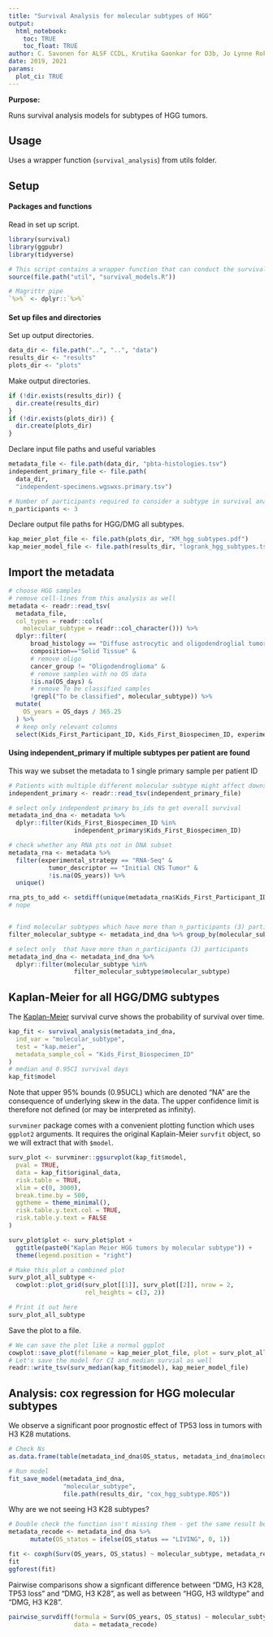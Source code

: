 ```yaml
---
title: "Survival Analysis for molecular subtypes of HGG"
output: 
  html_notebook:
    toc: TRUE
    toc_float: TRUE
author: C. Savonen for ALSF CCDL, Krutika Gaonkar for D3b, Jo Lynne Rokita for D3b
date: 2019, 2021
params:
  plot_ci: TRUE
---
```


**Purpose:** 

Runs survival analysis models for subtypes of HGG tumors. 

## Usage 

Uses a wrapper function (`survival_analysis`) from utils folder. 

## Setup

#### Packages and functions

Read in set up script.

```r
library(survival)
library(ggpubr)
library(tidyverse)

# This script contains a wrapper function that can conduct the survival analyses
source(file.path("util", "survival_models.R"))

# Magrittr pipe
`%>%` <- dplyr::`%>%`
```

#### Set up files and directories

Set up output directories. 

```r
data_dir <- file.path("..", "..", "data")
results_dir <- "results"
plots_dir <- "plots"
```

Make output directories.

```r
if (!dir.exists(results_dir)) {
  dir.create(results_dir)
}
if (!dir.exists(plots_dir)) {
  dir.create(plots_dir)
}
```

Declare input file paths and useful variables

```r
metadata_file <- file.path(data_dir, "pbta-histologies.tsv")
independent_primary_file <- file.path(
  data_dir,
  "independent-specimens.wgswxs.primary.tsv")

# Number of participants required to consider a subtype in survival analysis
n_participants <- 3
```

Declare output file paths for HGG/DMG all subtypes. 

```r
kap_meier_plot_file <- file.path(plots_dir, "KM_hgg_subtypes.pdf")
kap_meier_model_file <- file.path(results_dir, "logrank_hgg_subtypes.tsv")
```

## Import the metadata

```r
# choose HGG samples
# remove cell-lines from this analysis as well
metadata <- readr::read_tsv(
  metadata_file,
  col_types = readr::cols(
    molecular_subtype = readr::col_character())) %>%
  dplyr::filter(
      broad_histology == "Diffuse astrocytic and oligodendroglial tumor" &
      composition=="Solid Tissue" &
      # remove oligo
      cancer_group != "Oligodendroglioma" &
      # remove samples with no OS data
      !is.na(OS_days) &
      # remove To be classified samples
      !grepl("To be classified", molecular_subtype)) %>%
  mutate(
    OS_years = OS_days / 365.25
  ) %>%
  # keep only relevant columns
  select(Kids_First_Participant_ID, Kids_First_Biospecimen_ID, experimental_strategy, tumor_descriptor, molecular_subtype, OS_days, OS_years, OS_status)
```

#### Using independent_primary if multiple subtypes per patient are found 
This way we subset the metadata to 1 single primary sample per patient ID

```r

# Patients with multiple different molecular subtype might affect downstream analysis for survival so using independent_primary sample set which has 1-1 sample-patient matches
independent_primary <- readr::read_tsv(independent_primary_file)

# select only independent primary bs_ids to get overall survival
metadata_ind_dna <- metadata %>%
  dplyr::filter(Kids_First_Biospecimen_ID %in%
                  independent_primary$Kids_First_Biospecimen_ID) 

# check whether any RNA pts not in DNA subset
metadata_rna <- metadata %>%
  filter(experimental_strategy == "RNA-Seq" & 
           tumor_descriptor == "Initial CNS Tumor" & 
           !is.na(OS_years)) %>%
  unique()

rna_pts_to_add <- setdiff(unique(metadata_rna$Kids_First_Participant_ID), metadata_ind_dna$Kids_First_Participant_ID)
# nope


# find molecular subtypes which have more than n_participants (3) participants
filter_molecular_subtype <- metadata_ind_dna %>% group_by(molecular_subtype) %>% dplyr::tally() %>% dplyr::filter(n>n_participants)

# select only  that have more than n_participants (3) participants
metadata_ind_dna <- metadata_ind_dna %>%
  dplyr::filter(molecular_subtype %in%
                  filter_molecular_subtype$molecular_subtype)
```
## Kaplan-Meier for all HGG/DMG subtypes

The [Kaplan-Meier](https://www.ncbi.nlm.nih.gov/pmc/articles/PMC3059453/) 
survival curve shows the probability of survival over time.

```r
kap_fit <- survival_analysis(metadata_ind_dna,
  ind_var = "molecular_subtype",
  test = "kap.meier",
  metadata_sample_col = "Kids_First_Biospecimen_ID"
)
# median and 0.95CI survival days
kap_fit$model
```
Note that upper 95% bounds (0.95UCL) which are denoted "NA" are the consequence of underlying skew in the data. The upper confidence limit is therefore not defined (or may be interpreted as infinity).

`survminer` package comes with a convenient plotting function which uses `ggplot2`
arguments. 
It requires the original Kaplain-Meier `survfit` object, so we will extract that with `$model`.

```r
surv_plot <- survminer::ggsurvplot(kap_fit$model,
  pval = TRUE,
  data = kap_fit$original_data,
  risk.table = TRUE,
  xlim = c(0, 3000),
  break.time.by = 500,
  ggtheme = theme_minimal(),
  risk.table.y.text.col = TRUE,
  risk.table.y.text = FALSE
)

surv_plot$plot <- surv_plot$plot +
  ggtitle(paste0("Kaplan Meier HGG tumors by molecular subtype")) +
  theme(legend.position = "right")

# Make this plot a combined plot
surv_plot_all_subtype <-
  cowplot::plot_grid(surv_plot[[1]], surv_plot[[2]], nrow = 2,
                     rel_heights = c(3, 2))

# Print it out here
surv_plot_all_subtype
```

Save the plot to a file. 

```r
# We can save the plot like a normal ggplot
cowplot::save_plot(filename = kap_meier_plot_file, plot = surv_plot_all_subtype, base_height = 4,  base_width = 8)
# Let's save the model for CI and median survial as well
readr::write_tsv(surv_median(kap_fit$model), kap_meier_model_file)
```

## Analysis: cox regression for HGG molecular subtypes
We observe a significant poor prognostic effect of TP53 loss in tumors with H3 K28 mutations.

```r
# Check Ns
as.data.frame(table(metadata_ind_dna$OS_status, metadata_ind_dna$molecular_subtype))

# Run model
fit_save_model(metadata_ind_dna, 
               "molecular_subtype",
               file.path(results_dir, "cox_hgg_subtype.RDS"))
```

Why are we not seeing H3 K28 subtypes?
```r
# Double check the function isn't missing them - get the same result below
metadata_recode <- metadata_ind_dna %>%
      mutate(OS_status = ifelse(OS_status == "LIVING", 0, 1))

fit <- coxph(Surv(OS_years, OS_status) ~ molecular_subtype, metadata_recode)
fit 
ggforest(fit)

```


Pairwise comparisons show a signficant difference between "DMG, H3 K28, TP53 loss" and "DMG, H3 K28", as well as between "HGG, H3 wildtype" and "DMG, H3 K28".
```r
pairwise_survdiff(formula = Surv(OS_years, OS_status) ~ molecular_subtype, 
                  data = metadata_recode)

```





